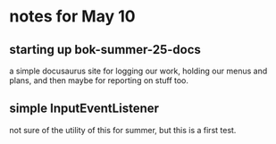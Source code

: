 
# notes for May 10

## starting up bok-summer-25-docs

a simple docusaurus site for logging our work, holding our menus and plans, and then maybe for reporting on stuff too.

## simple InputEventListener

not sure of the utility of this for summer, but this is a first test.


<InputEventListener />

<MidiKeyboard />

